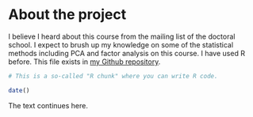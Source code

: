 
# About the project

I believe I heard about this course from the mailing list of the doctoral school. I expect to brush up my knowledge on some of the statistical methods including PCA and factor analysis on this course. I have used R before. This file exists in [my Github repository](https://github.com/tsnorri/IODS-project).

```r
# This is a so-called "R chunk" where you can write R code.

date()

```
The text continues here.

